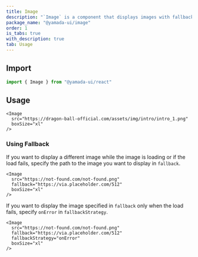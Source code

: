 ```yaml
---
title: Image
description: "`Image` is a component that displays images with fallback support."
package_name: "@yamada-ui/image"
order: 1
is_tabs: true
with_description: true
tab: Usage
---
```


## Import

```ts
import { Image } from "@yamada-ui/react"
```

## Usage

```tsx
<Image
  src="https://dragon-ball-official.com/assets/img/intro/intro_1.png"
  boxSize="xl"
/>
```

### Using Fallback

If you want to display a different image while the image is loading or if the load fails, specify the path to the image you want to display in `fallback`.

```tsx
<Image
  src="https://not-found.com/not-found.png"
  fallback="https://via.placeholder.com/512"
  boxSize="xl"
/>
```

If you want to display the image specified in `fallback` only when the load fails, specify `onError` in `fallbackStrategy`.

```tsx
<Image
  src="https://not-found.com/not-found.png"
  fallback="https://via.placeholder.com/512"
  fallbackStrategy="onError"
  boxSize="xl"
/>
```
